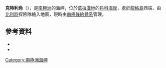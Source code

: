 {{coord|64|42|S|62|46|W|source:GNIS|display=title}}

'''克特利角'''（{{lang-en|Ketley Point}}），是[[南極洲|南極洲]]的海岬，位於[[葛拉漢地|葛拉漢地]]的[[丹科海岸|丹科海岸]]，處於[[龍格島|龍格島]]西端，由[[比利時|比利時]]探險隊繪入地圖，現時由[[南極條約體系|南極條約體系]]管理。

==參考資料==
*{{cite gnis | type = antarid | id = 7891| name = Ketley Point | accessdate = 2013-04-30}}
*{{usgs-gazetteer|id=7891}}

{{DEFAULTSORT:Ketley Point}}
[[Category:南極洲海岬|Category:南極洲海岬]]


{{DancoCoast-geo-stub}}